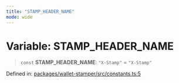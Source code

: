 ```yaml
---
title: "STAMP_HEADER_NAME"
mode: wide
---
```

  
# Variable: STAMP\_HEADER\_NAME

> `const` **STAMP\_HEADER\_NAME**: `"X-Stamp"` = `"X-Stamp"`

Defined in: [packages/wallet-stamper/src/constants.ts:5](https://github.com/tkhq/sdk/blob/94193410cf3571aa019a0b9408107eeb43e39e16/packages/wallet-stamper/src/constants.ts#L5)
